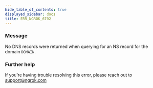 ```yaml
---
hide_table_of_contents: true
displayed_sidebar: docs
title: ERR_NGROK_6702
---
```


### Message

No DNS records were returned when querying for an NS record for the domain `DOMAIN`.

### Further help

If you're having trouble resolving this error, please reach out to [support@ngrok.com](mailto:support@ngrok.com?subject=Help%20with%20ERR_NGROK_6702)
